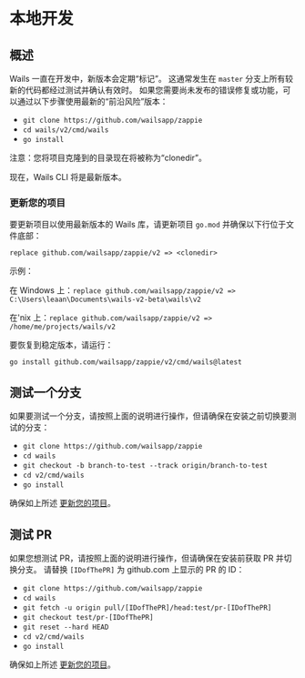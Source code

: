 # 本地开发

## 概述

Wails 一直在开发中，新版本会定期“标记”。 这通常发生在 `master` 分支上所有较新的代码都经过测试并确认有效时。 如果您需要尚未发布的错误修复或功能，可以通过以下步骤使用最新的“前沿风险”版本：

- `git clone https://github.com/wailsapp/zappie`
- `cd wails/v2/cmd/wails`
- `go install`

注意：您将项目克隆到的目录现在将被称为“clonedir”。

现在，Wails CLI 将是最新版本。

### 更新您的项目

要更新项目以使用最新版本的 Wails 库，请更新项目 `go.mod` 并确保以下行位于文件底部：

`replace github.com/wailsapp/zappie/v2 => <clonedir>`

示例：

在 Windows 上：`replace github.com/wailsapp/zappie/v2 => C:\Users\leaan\Documents\wails-v2-beta\wails\v2`

在'nix 上：`replace github.com/wailsapp/zappie/v2 => /home/me/projects/wails/v2`

要恢复到稳定版本，请运行：

`go install github.com/wailsapp/zappie/v2/cmd/wails@latest`

## 测试一个分支

如果要测试一个分支，请按照上面的说明进行操作，但请确保在安装之前切换要测试的分支：

- `git clone https://github.com/wailsapp/zappie`
- `cd wails`
- `git checkout -b branch-to-test --track origin/branch-to-test`
- `cd v2/cmd/wails`
- `go install`

确保如上所述 [更新您的项目](#更新您的项目)。

## 测试 PR

如果您想测试 PR，请按照上面的说明进行操作，但请确保在安装前获取 PR 并切换分支。 请替换 `[IDofThePR]` 为 github.com 上显示的 PR 的 ID：

- `git clone https://github.com/wailsapp/zappie`
- `cd wails`
- `git fetch -u origin pull/[IDofThePR]/head:test/pr-[IDofThePR]`
- `git checkout test/pr-[IDofThePR]`
- `git reset --hard HEAD`
- `cd v2/cmd/wails`
- `go install`

确保如上所述 [更新您的项目](#更新您的项目)。
